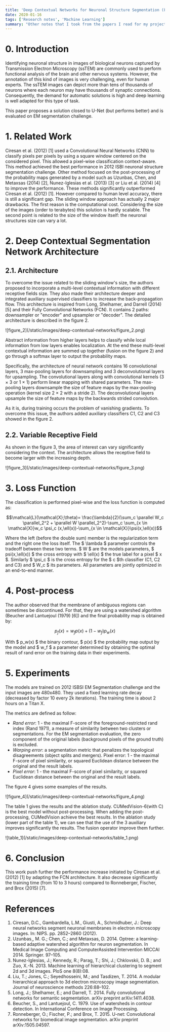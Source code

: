 ```yaml
---
title: 'Deep Contextual Networks for Neuronal Structure Segmentation (Feb 2016)'
date: 2020-01-16
tags: ['Research notes', 'Machine Learning']
summary: "Other notes that I took from the papers I read for my project in Medical Image Segmentation. It's not a variation of UNet."
---
```


# 0. Introduction

Identifying neuronal structure in images of biological neurons captured by Transmission Electron Microscopy (ssTEM) are commonly used to perform functional analysis of the brain and other nervous systems. However, the annotation of this kind of images is very challenging, even for human experts. The ssTEM images can depict more than tens of thousands of neurons where each neuron may have thousands of synaptic connections. Consequently, the demand for automatic solutions is high and deep learning is well adapted for this type of task.

This paper proposes a solution closed to U-Net (but performs better) and is evaluated on EM segmentation challenge.

# 1. Related Work

Ciresan et al. (2012) [1] used a Convolutional Neural Networks (CNN) to classify pixels per pixels by using a square window centered on the considered pixel. This allowed a pixel-wise classification context-aware. This method achieved the best performance in 2012 ISBI neuronal structure segmentation challenge. Other method focused on the post-processing of the probability maps generated by a model such as Uzunbas, Chen, and Metaxsas (2014) [2], Nunez-Iglesias et al. (2013) [3] or Liu et al. (2014) [4] to improve the performance. These methods significantly outperformed Ciresan et al. (2012) [1]. However compared to human level accuracy, there is still a significant gap. The sliding window approach has actually 2 major drawbacks. The first reason is the computational cost. Considering the size of the images (order to terabytes) this solution is hardly scalable. The second point is related to the size of the window itself: the neuronal structures size can vary a lot.

# 2. Deep Contextual Segmentation Network Architecture

## 2.1. Architecture

To overcome the issue related to the sliding window's size, the authors proposed to incorporate a multi-level contextual information with different receptive fields size. They also made their architecture deeper and integrated auxiliary supervised classifiers to increase the back-propagation flow. This architecture is inspired from Long, Shelhamer, and Darrell (2014) [5] and their Fully Convolutional Networks (FCN). It contains 2 paths: downsampler or "encoder" and upsampler or "decoder". The detailed architecture is described in the figure 2.

<div className="text-center">![figure_2](/static/images/deep-contextual-networks/figure_2.png)</div>

Abstract information from higher layers helps to classify while local information from low layers enables localization. At the end these multi-level contextual information are summed up together (fusion on the figure 2) and go through a softmax layer to output the probability maps.

Specifically, the architecture of neural network contains 16 convolutional layers, 3 max-pooling layers for downsampling and 3 deconvolutional layers for upsampling. The convolutional layers along with convolutional kernels (3 × 3 or 1 × 1) perform linear mapping with shared parameters. The max-pooling layers downsample the size of feature maps by the max-pooling operation (kernel size 2 × 2 with a stride 2). The deconvolutional layers upsample the size of feature maps by the backwards strided convolution.

As it is, during training occurs the problem of vanishing gradients. To overcome this issue, the authors added auxiliary classifiers C1, C2 and C3 showed in the figure 2.

## 2.2. Variable Receptive Field

As shown in the figure 3, the area of interest can vary significantly considering the context. The architecture allows the receptive field to become larger with the increasing depth.

<div className="text-center">![figure_3](/static/images/deep-contextual-networks/figure_3.png)</div>

# 3. Loss Function

The classification is performed pixel-wise and the loss function is computed as:

$$\mathcal{L}(\mathcal{X};\theta)= \frac{\lambda}{2}(\sum_c \parallel W_c \parallel_2^2 + \parallel W \parallel_2^2)-\sum_c \sum_{x \in \mathcal{X}}w_c \psi_c (x,\ell(x))-\sum_{x \in \mathcal{X}}\psi(x,\ell(x))$$

Where the left (before the double sum) member is the regularization term and the right one the loss itself. The $ \lambda $ parameter controls the tradeoff between these two terms. $ W $ are the models parameters, $ psi(x,\ell(x)) $ the cross entropy with $ \ell(x) $ the true label for a pixel $ x $. Similarly $ \psi_c $ is the cross entropy for the $ c $th classifier (C1, C2 and C3) and $ W_c $ its parameters. All parameters are jointly optimized in an end-to-end manner.

# 4. Post-process

The author observed that the membrane of ambiguous regions can sometimes be discontinued. For that, they are using a watershed algorithm (Beucher and Lantuejoul (1979) [6]) and the final probability map is obtained by:

$$p_f(x)=w_fp(x)+(1-w_f)p_w(x)$$

With $ p_w(x) $ the binary contour, $ p(x) $ the probability map output by the model and $ w_f $ a parameter determined by obtaining the optimal result of rand error on the training data in their experiments.

# 5. Experiments

The models are trained on 2012 ISBSI EM Segmentation challenge and the input images are 480x480. They used a fixed learning rate decay (decreased by factor 10 every 2k iterations). The training time is about 2 hours on a Titan X.

The metrics are defined as follow:

- _Rand error_: 1 - the maximal F-score of the foreground-restricted rand index (Rand 1971), a measure of similarity between two clusters or segmentations. For the EM segmentation evaluation, the zero component of the original labels (background pixels of the ground truth) is excluded.
- _Warping error_: a segmentation metric that penalizes the topological disagreements (object splits and mergers). Pixel error: 1 - the maximal F-score of pixel similarity, or squared Euclidean distance between the original and the result labels.
- _Pixel error_: 1 - the maximal F-score of pixel similarity, or squared Euclidean distance between the original and the result labels.

The figure 4 gives some examples of the results.

<div className="text-center">![figure_4](/static/images/deep-contextual-networks/figure_4.png)</div>

The table 1 gives the results and the ablation study. CUMedVision-6(with C) is the best model without post-processing. When adding the post-processing, CUMedVision achieve the best results. In the ablation study (lower part of the table 1), we can see that the use of the 3 auxiliary improves significantly the results. The fusion operator improve them further.

<div className="text-center">![table_1](/static/images/deep-contextual-networks/table_1.png)</div>

# 6. Conclusion

This work push further the performance increase initiated by Ciresan et al. (2012) [1] by adapting the FCN architecture. It also decrease significantly the training time (from 10 to 3 hours) compared to Ronneberger, Fischer, and Brox (2015) [7].

# References

1. Ciresan, D.C., Gambardella, L.M., Giusti, A., Schmidhuber, J.: Deep neural networks segment neuronal membranes in electron microscopy images. In: NIPS. pp. 2852–2860 (2012).
2. Uzunbas¸, M. G.; Chen, C.; and Metaxsas, D. 2014. Optree: a learning-based adaptive watershed algorithm for neuron segmentation. In Medical Image Computing and ComputerAssisted Intervention MICCAI 2014. Springer. 97–105.
3. Nunez-Iglesias, J.; Kennedy, R.; Parag, T.; Shi, J.; Chklovskii, D. B.; and Zuo, X.-N. 2013. Machine learning of hierarchical clustering to segment 2d and 3d images. PloS one 8(8):08.
4. Liu, T.; Jones, C.; Seyedhosseini, M.; and Tasdizen, T. 2014. A modular hierarchical approach to 3d electron microscopy image segmentation. Journal of neuroscience methods 226:88–102.
5. Long, J.; Shelhamer, E.; and Darrell, T. 2014. Fully convolutional networks for semantic segmentation. arXiv preprint arXiv:1411.4038.
6. Beucher, S., and Lantuejoul, C. 1979. Use of watersheds in contour detection. In International Conference on Image Processing.
7. Ronneberger, O.; Fischer, P.; and Brox, T. 2015. U-net: Convolutional networks for biomedical image segmentation. arXiv preprint arXiv:1505.04597.
